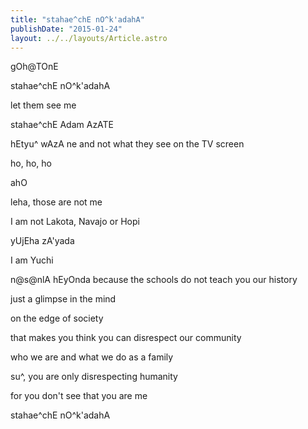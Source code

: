 ```yaml
---
title: "stahae^chE nO^k'adahA"
publishDate: "2015-01-24"
layout: ../../layouts/Article.astro
---
```


gOh@TOnE

stahae^chE nO^k'adahA

let them see me

stahae^chE Adam AzATE

hEtyu^ wAzA ne and not what they see on the TV screen

ho, ho, ho

ahO

leha, those are not me

I am not Lakota, Navajo or Hopi

yUjEha zA'yada

I am Yuchi

n@s@nlA hEyOnda because the schools do not teach you our history

just a glimpse in the mind

on the edge of society

that makes you think you can disrespect our community

who we are and what we do as a family

su^, you are only disrespecting humanity

for you don't see that you are me

stahae^chE nO^k'adahA
